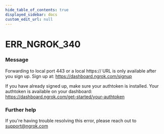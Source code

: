 ```yaml
---
hide_table_of_contents: true
displayed_sidebar: docs
custom_edit_url: null
---
```



# ERR_NGROK_340

### Message

Forwarding to local port 443 or a local https:// URL is only available after you sign up.
Sign up at: https://dashboard.ngrok.com/signup

If you have already signed up, make sure your authtoken is installed.
Your authtoken is available on your dashboard: https://dashboard.ngrok.com/get-started/your-authtoken

### Further help

If you're having trouble resolving this error, please reach out to [support@ngrok.com](mailto:support@ngrok.com?subject=Help%20with%20ERR_NGROK_340)

<ErrorDetails error="err_ngrok_340" />
